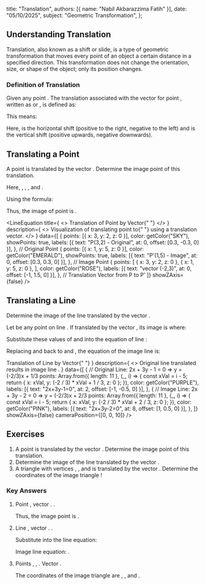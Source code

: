 
  title: "Translation",
  authors: [{ name: "Nabil Akbarazzima Fatih" }],
  date: "05/10/2025",
  subject: "Geometric Transformation",
};

## Understanding Translation

Translation, also known as a shift or slide, is a type of geometric transformation that moves every point of an object a certain distance in a specified direction. This transformation does not change the orientation, size, or shape of the object; only its position changes.

### Definition of Translation

Given any point <InlineMath math="P(x,y)" />. The translation associated with the vector <InlineMath math="\begin{pmatrix} a \\ b \end{pmatrix}" /> for point <InlineMath math="P(x,y)" />, written as <InlineMath math="T_{(a,b)}(x,y)" /> or <InlineMath math="\tau_{(a,b)}(x,y)" />, is defined as:

<BlockMath math="P'(x',y') = (x+a, y+b)" />

This means:

<div className="flex flex-col gap-4">
  <BlockMath math="x' = x + a" />
  <BlockMath math="y' = y + b" />
</div>

Here, <InlineMath math="a" /> is the horizontal shift (positive to the right, negative to the left) and <InlineMath math="b" /> is the vertical shift (positive upwards, negative downwards).

## Translating a Point

A point <InlineMath math="(3,2)" /> is translated by the vector <InlineMath math="\begin{pmatrix} -2 \\ 3 \end{pmatrix}" />. Determine the image point of this translation.

Here, <InlineMath math="x=3" />, <InlineMath math="y=2" />, <InlineMath math="a=-2" />, and <InlineMath math="b=3" />.

Using the formula:

<div className="flex flex-col gap-4">
  <BlockMath math="x' = x + a = 3 + (-2) = 1" />
  <BlockMath math="y' = y + b = 2 + 3 = 5" />
</div>

Thus, the image of point <InlineMath math="(3,2)" /> is <InlineMath math="(1,5)" />.

<LineEquation
  title={
    <>
      Translation of Point <InlineMath math="P(3,2)" /> by Vector{" "}
      <InlineMath math="\begin{pmatrix} -2 \\ 3 \end{pmatrix}" />
    </>
  }
  description={
    <>
      Visualization of translating point <InlineMath math="P(3,2)" /> to{" "}
      <InlineMath math="P'(1,5)" /> using a translation vector.
    </>
  }
  data={[
    {
      points: [{ x: 3, y: 2, z: 0 }],
      color: getColor("SKY"),
      showPoints: true,
      labels: [{ text: "P(3,2) - Original", at: 0, offset: [0.3, -0.3, 0] }],
    }, // Original Point
    {
      points: [{ x: 1, y: 5, z: 0 }],
      color: getColor("EMERALD"),
      showPoints: true,
      labels: [{ text: "P'(1,5) - Image", at: 0, offset: [0.3, 0.3, 0] }],
    }, // Image Point
    {
      points: [
        { x: 3, y: 2, z: 0 },
        { x: 1, y: 5, z: 0 },
      ],
      color: getColor("ROSE"),
      labels: [{ text: "vector (-2,3)", at: 0, offset: [-1, 1.5, 0] }],
    }, // Translation Vector from P to P'
  ]}
  showZAxis={false}
/>

## Translating a Line

Determine the image of the line <InlineMath math="l \equiv 2x + 3y - 1 = 0" /> translated by the vector <InlineMath math="\begin{pmatrix} -1 \\ 1 \end{pmatrix}" />.

Let <InlineMath math="P(x,y)" /> be any point on line <InlineMath math="l" />. If translated by the vector <InlineMath math="\begin{pmatrix} -1 \\ 1 \end{pmatrix}" />, its image is <InlineMath math="P'(x',y')" /> where:

<div className="flex flex-col gap-4">
  <BlockMath math="x' = x + (-1) = x - 1 \implies x = x' + 1" />
  <BlockMath math="y' = y + 1 \implies y = y' - 1" />
</div>

Substitute these values of <InlineMath math="x" /> and <InlineMath math="y" /> into the equation of line <InlineMath math="l" />:

<div className="flex flex-col gap-4">
  <BlockMath math="2(x' + 1) + 3(y' - 1) - 1 = 0" />
  <BlockMath math="2x' + 2 + 3y' - 3 - 1 = 0" />
  <BlockMath math="2x' + 3y' - 2 = 0" />
</div>

Replacing <InlineMath math="x'" /> and <InlineMath math="y'" /> back to <InlineMath math="x" /> and <InlineMath math="y" />, the equation of the image line <InlineMath math="l'" /> is:

<div className="flex flex-col gap-4">
  <BlockMath math="2x + 3y - 2 = 0" />
  <LineEquation
    title={
      <>
        Translation of Line <InlineMath math="2x+3y-1=0" /> by Vector{" "}
        <InlineMath math="\begin{pmatrix} -1 \\ 1 \end{pmatrix}" />
      </>
    }
    description={
      <>
        Original line <InlineMath math="2x+3y-1=0" /> translated results in
        image line <InlineMath math="2x+3y-2=0" />.
      </>
    }
    data={[
      {
        // Original Line: 2x + 3y - 1 = 0  => y = (-2/3)x + 1/3
        points: Array.from({ length: 11 }, (_, i) => {
          const xVal = i - 5;
          return { x: xVal, y: (-2 / 3) * xVal + 1 / 3, z: 0 };
        }),
        color: getColor("PURPLE"),
        labels: [{ text: "2x+3y-1=0", at: 2, offset: [-1, -0.5, 0] }],
      },
      {
        // Image Line: 2x + 3y - 2 = 0 => y = (-2/3)x + 2/3
        points: Array.from({ length: 11 }, (_, i) => {
          const xVal = i - 5;
          return { x: xVal, y: (-2 / 3) * xVal + 2 / 3, z: 0 };
        }),
        color: getColor("PINK"),
        labels: [{ text: "2x+3y-2=0", at: 8, offset: [1, 0.5, 0] }],
      },
    ]}
    showZAxis={false}
    cameraPosition={[0, 0, 10]}
  />
</div>

## Exercises

1.  A point <InlineMath math="(-4,4)" /> is translated by the vector <InlineMath math="\begin{pmatrix} -2 \\ -3 \end{pmatrix}" />. Determine the image point of this translation.
2.  Determine the image of the line <InlineMath math="l' \equiv 5x - 2y + 3 = 0" /> translated by the vector <InlineMath math="\begin{pmatrix} 2 \\ -1 \end{pmatrix}" />.
3.  A triangle with vertices <InlineMath math="A(1,1)" />, <InlineMath math="B(4,1)" />, and <InlineMath math="C(1,5)" /> is translated by the vector <InlineMath math="\begin{pmatrix} 2 \\ 3 \end{pmatrix}" />. Determine the coordinates of the image triangle <InlineMath math="A'B'C'" />!

### Key Answers

1.  Point <InlineMath math="(-4,4)" />, vector <InlineMath math="\begin{pmatrix} -2 \\ -3 \end{pmatrix}" />. <InlineMath math="x=-4, y=4, a=-2, b=-3" />.

    <div className="flex flex-col gap-4">
      <BlockMath math="x' = -4 + (-2) = -6" />
      <BlockMath math="y' = 4 + (-3) = 1" />
    </div>

    Thus, the image point is <InlineMath math="(-6,1)" />.

2.  Line <InlineMath math="5x - 2y + 3 = 0" />, vector <InlineMath math="\begin{pmatrix} 2 \\ -1 \end{pmatrix}" />. <InlineMath math="a=2, b=-1" />.

    <div className="flex flex-col gap-4">
      <BlockMath math="x' = x + 2 \implies x = x' - 2" />
      <BlockMath math="y' = y - 1 \implies y = y' + 1" />
    </div>

    Substitute into the line equation:

    <div className="flex flex-col gap-4">
      <BlockMath math="5(x' - 2) - 2(y' + 1) + 3 = 0" />
      <BlockMath math="5x' - 10 - 2y' - 2 + 3 = 0" />
      <BlockMath math="5x' - 2y' - 9 = 0" />
    </div>

    Image line equation: <InlineMath math="5x - 2y - 9 = 0" />.

3.  Points <InlineMath math="A(1,1)" />, <InlineMath math="B(4,1)" />, <InlineMath math="C(1,5)" />. Vector <InlineMath math="\begin{pmatrix} 2 \\ 3 \end{pmatrix}" />.

    <div className="flex flex-col gap-4">
      <BlockMath math="A'(1+2, 1+3) = A'(3,4)" />
      <BlockMath math="B'(4+2, 1+3) = B'(6,4)" />
      <BlockMath math="C'(1+2, 5+3) = C'(3,8)" />
    </div>

    The coordinates of the image triangle are <InlineMath math="A'(3,4)" />, <InlineMath math="B'(6,4)" />, and <InlineMath math="C'(3,8)" />.
